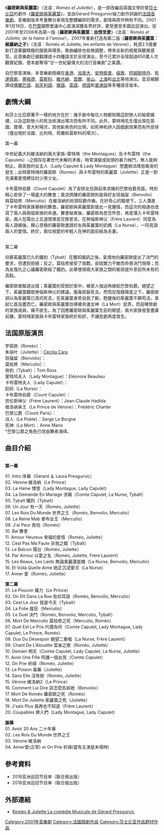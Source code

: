 {{noteTA|1=zh-hans:维罗纳;zh-hant:維羅納;zh-tw:維洛納;}}
{{copyedit|time=2016-10-06T13:53:35+00:00}}
{{inappropriate tone|time=2016-10-06T13:53:35+00:00}}
《'''羅密歐與茱麗葉'''》（法语：''Roméo et Juliette''），是一部改編自英國文學巨擘[[莎士比亞|莎士比亞]]的劇作《[[羅密歐與茱麗葉|羅密歐與茱麗葉]]》，並由Gérard Presgurvic操刀創作詞曲的[[法語|法語]][[音樂劇|音樂劇]]。音樂劇版本考量舞台表現及整體編排的需求，劇情與原作稍有不同。2001年1月19日，在[[巴黎|巴黎]]國際會議中心首演深獲各界好評，更受邀至多國巡迴演出。從2001年至2006年為第一版《'''羅密歐與茱麗葉：由恨至愛'''》（法语：'' Roméo et Juliette, de la haine à l'amour ''），2007年重新打造為第二版《'''羅密歐與茱麗葉：維羅納之子'''》（法语：Roméo et Juliette, les enfants de Vérone），耗資2.5億重新打造華麗精緻的服裝與場景，歌曲編排也些微調整，帶來全新的視覺與聽覺感受。此音樂劇已被翻譯成十四種語言於全球演出，至今已累計全球超過650萬人次觀賞紀錄，使本劇奪得"廿一世紀最偉大的流行音樂劇"之美讚。

自巴黎首演後，本音樂劇陸續在[[香港|香港]]、[[加拿大|加拿大]]、[[安特衛普|安特衛普]]、[[倫敦|倫敦]]、[[阿姆斯特丹|阿姆斯特丹]]、[[布達佩斯|布達佩斯]]、[[塞格德|塞格德]]、[[莫斯科|莫斯科]]、[[維也納|維也納]]、[[首爾|首爾]]、[[釜山|釜山]]、[[上海|上海]]和[[台北|台北]]等地演出。並且被翻譯成[[佛蘭芒語|佛蘭芒語]]、[[匈牙利語|匈牙利語]]、[[俄語|俄語]]、[[英語|英語]]、[[德語|德語]]和[[普通話|普通話]]等多種語言版本。

==劇情大綱==
和莎士比亞原著不一樣的地方在於：幾乎劇中每位人物都知曉這對戀人的秘密婚禮，以及這對戀人的死法依演出場次而有所不同。此外，蒙特鳩先生僅出現在英國、寶塚、意大利場次，其他新角色的出現，如死神和詩人因戲劇效果而有所安排（僅出現於法國、比利時、荷蘭和莫斯科的場次）。

;第一幕

中世紀義大利維洛納的兩大家族–蒙特鳩（the Montagues）及卡布雷特（the Capulets）–之間存在著世代未解的矛盾，時常演變成街頭的暴力械鬥，無人能夠制止。兩家族的女主人（Lady Capulet & Lady Montague）想盡辦法降低衝突的發生；此時蒙特鳩的羅密歐（Romeo）與卡布雷特的茱麗葉（Juliette）正是一對充滿著愛情嚮往的少男少女。

卡布雷特伯爵（Count Capulet）為了安排女兒與前來求婚的巴黎伯爵見面，特別精心安排了一場盛大的舞會；風流倜儻的羅密歐則是與好友班福留（Benvolio）與莫枯修（Mercutio）在維洛納的街頭狂歡作樂。在好奇心的驅使下，三人潛進了卡布雷特家族舉辦的舞會。羅密歐與茱麗葉對彼此一見鍾情，而這次的相遇也改寫了兩人與兩個家族的命運。舞會結束後，羅密歐為思念所苦，再度潛入卡布雷特家。兩人在陽台上互道情愫並交換誓言。在勞倫斯神父（Frère Laurent）同意為兩人證婚後，開心至極的羅密歐邀請好友與茱麗葉的奶媽（La Nurse），一同見證兩人的愛情。終於，兩位相愛的年輕人在神的面前結為夫妻。

;
;第二幕

仰慕茱麗葉已久的鐵豹（Tybalt）在獲知婚訊之後，氣憤地向羅密歐提出了決鬥的要求，但遭到拒絕；反之，莫枯修接受了挑戰，卻因實力不敵而命喪決鬥現場；而為友復仇之心讓羅密歐殺了鐵豹。此舉使得兩大家族之間的衝突提升至前所未有的高點。

羅密歐被驅逐出城；茱麗葉則受困於家中，被家人強迫再嫁給巴黎伯爵。絕望之下，茱麗葉聽取勞倫斯神父的建議，服毒假裝死去。然而在陰錯陽差之下，羅密歐誤以為茱麗葉已真的死去，在茱麗葉身旁自我了斷。甦醒後的茱麗葉不願苟活，拿起匕首自盡而亡。羅密歐與茱麗葉彷彿被命運女神（La Mort）捉弄，而目睹慘劇的家族成員，痛不欲生。為了回應羅密歐與茱麗葉生前的期望，兩大家族發誓盡棄前嫌，蒙特鳩家族與卡布雷特家族終於和好，不讓悲劇再度發生。

==法国原版演员==
罗密欧（Roméo）：{{link-en|Damien Sargue}}<br />
朱丽叶（Juliette）：[[希西莉亞·卡拉|Cécilia Cara]]<br />
班福留（Benvolio）：{{link-fr|Grégori Baquet}}<br />
莫枯修（Mercutio）：{{link-fr|Philippe D'Avilla}}<br />
铁豹（Tybalt）：Tom Ross<br />
蒙特鸠夫人（Lady Montague）：Eléonore Beaulieu<br />
卡布雷特夫人（Lady Capulet）：{{link-fr|Isabelle Ferron}}<br />
奶妈（La Nurse）：{{link-fr|Réjane Perry}}<br />
卡布雷特伯爵（Count Capulet）：{{link-fr|Sébastien Chato}}<br />
劳伦斯神父（Frère Laurent）：Jean-Claude Hadida<br />
维洛纳亲王（Le Prince de Vérone）：Frédéric Charter<br />
巴黎公爵（Count Paris）：{{link-en|Essaï Altounian}}<br />
诗人（Le Poète）：Serge Le Borgne<br />
死神（La Mort）：Anne Mano<br />

<nowiki>*</nowiki>巴黎公爵之角色已改由舞者演绎。

==曲目介紹==
<br />'''第一幕'''

01. Intro 序幕（Gérard ＆ Laura Presgurvic）<br />02. Vérone 維洛納（Le Prince）<br />03. La Haine 憎恨（Lady Montague, Lady Capulet） <br />04. La Demande En Mariage 求婚（Comte Capulet, La Nurse, Tybalt）<br />05. Tybalt 鐵豹（Tybalt）<br />06. Un Jour 有一天（Roméo, Juliette）<br />07. Les Rois Du Monde 世界之王（Roméo, Benvolio, Mercutio）<br />08. La Reine Mab 麥布女王（Mercutio）<br />09. J'ai Peur 我怕（Roméo）<br />10. Bal 舞會<br />11. Amour Heureux 幸福的愛情（Roméo, Juliette）<br />12. Cest Pas Ma Faute 非我之錯（Tybalt）<br />13. Le Balcon 陽台（Roméo, Juliette）<br />14. Par Amour 以愛之名（Roméo, Juliette, Frère Laurent）<br />15. Les Beaux, Les Laids 無論美麗還是醜（La Nurse, Benvolio, Mercutio）<br />16. Et Voilà Quelle Aime 她正沉浸愛河（La Nurse）<br />17. Aimer 愛（Roméo, Juliette）

'''第二幕'''<br />01. Le Pouvoir 權力（Le Prince）<br />02. On Dit Dans La Rue 街坊耳語（Roméo, Benvolio, Mercutio）<br />03. Cest Le Jour 就是今天（Tybalt）<br />04. La Folie 瘋狂（Mercutio）<br />05. Le Duel 決鬥（Roméo, Benvolio, Mercutio, Tybalt）<br />06. Mort De Mercutio 莫枯修之死（Mercutio, Roméo）<br />07. Quel Est Le Prix 代價為何（Comte Capulet, Lady Montague, Lady Capulet, Le Prince, Roméo）<br />08. Duo Du Désespoir 絕望二重唱（La Nurse, Frère Laurent）<br />09. Chant De L'Alouette 雲雀之歌（Roméo, Juliette）<br />10. Demain 明天（Comte Capulet, Lady Capulet, La Nurse, Juliette）<br />11. Avoir Une Fille 呵護一個女孩（Comte Capulet）<br />12. On Prie 祈禱（Roméo, Juliette）<br />13. Le Poison 毒藥（Juliette）<br />14. Sans Elle 沒有她（Roméo, Juliette）<br />15. Vérone 維洛納2（Le Prince）<br />16. Comment Lui Dire 該怎麼告訴她（Benvolio）<br />17. Mort De Roméo 羅密歐之死（Roméo）<br />18. Mort De Juliette 茱麗葉之死（Juliette）<br />19. J'sais Plus 我再也不知道（Frère Laurent）<br />20. Coupables 罪人們（Lady Montague, Lady Capulet）

'''謝幕'''
<br />01. Avoir 20 Ans 二十年華<br />02.   Les Rois Du Monde 世界之王<br />03. Vérone 維洛納<br />04. Aimer愛(正常) or On Prie 祈禱(當有主演是末場時)

==參考資料==

* 2016亚洲巡回节目单（联合报出版）
* 2018亚洲巡回节目单（联合报出版）

==外部連結==
*[https://romeoetjuliette.eu/ Roméo & Juliette La comédie Musicale de Gérard Presgurvic] {{Wayback|url=https://romeoetjuliette.eu/ |date=20210116063501 }}{{fr}}

[[Category:2001年音樂劇|Category:2001年音樂劇]]
[[Category:法國戲劇作品|Category:法國戲劇作品]]
[[Category:莎士比亚作品题材作品|Category:莎士比亚作品题材作品]]